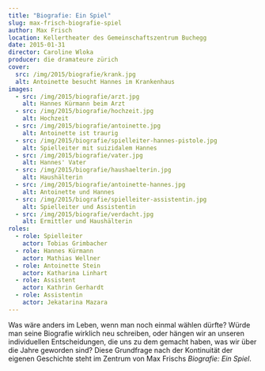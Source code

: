 ```yaml
---
title: "Biografie: Ein Spiel"
slug: max-frisch-biografie-spiel
author: Max Frisch
location: Kellertheater des Gemeinschaftszentrum Buchegg
date: 2015-01-31
director: Caroline Wloka
producer: die dramateure zürich
cover:
  src: /img/2015/biografie/krank.jpg
  alt: Antoinette besucht Hannes im Krankenhaus
images:
  - src: /img/2015/biografie/arzt.jpg
    alt: Hannes Kürmann beim Arzt
  - src: /img/2015/biografie/hochzeit.jpg
    alt: Hochzeit
  - src: /img/2015/biografie/antoinette.jpg
    alt: Antoinette ist traurig
  - src: /img/2015/biografie/spielleiter-hannes-pistole.jpg
    alt: Spielleiter mit suizidalem Hannes
  - src: /img/2015/biografie/vater.jpg
    alt: Hannes' Vater
  - src: /img/2015/biografie/haushaelterin.jpg
    alt: Haushälterin
  - src: /img/2015/biografie/antoinette-hannes.jpg
    alt: Antoinette und Hannes
  - src: /img/2015/biografie/spielleiter-assistentin.jpg
    alt: Spielleiter und Assistentin
  - src: /img/2015/biografie/verdacht.jpg
    alt: Ermittler und Haushälterin
roles:
  - role: Spielleiter
    actor: Tobias Grimbacher
  - role: Hannes Kürmann
    actor: Mathias Wellner
  - role: Antoinette Stein
    actor: Katharina Linhart
  - role: Assistent
    actor: Kathrin Gerhardt
  - role: Assistentin
    actor: Jekatarina Mazara
---
```


Was wäre anders im Leben, wenn man noch einmal wählen dürfte? Würde man seine Biografie wirklich neu schreiben, oder hängen wir an unseren individuellen Entscheidungen, die uns zu dem gemacht haben, was wir über die Jahre geworden sind? Diese Grundfrage nach der Kontinuität der eigenen Geschichte steht im Zentrum von Max Frischs _Biografie: Ein Spiel_.
